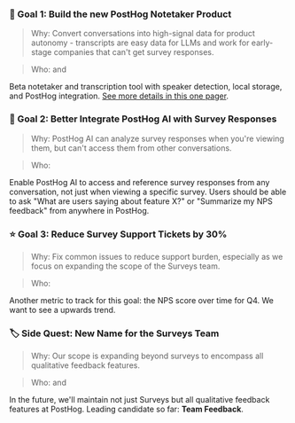 ### 🎯 Goal 1: Build the new PostHog Notetaker Product

> Why: Convert conversations into high-signal data for product autonomy - transcripts are easy data for LLMs and work for early-stage companies that can't get survey responses.

> Who: <TeamMember name="Lucas Faria" photo /> and <TeamMember name="Cory Slater" photo />

Beta notetaker and transcription tool with speaker detection, local storage, and PostHog integration. [See more details in this one pager](https://github.com/PostHog/product-internal/pull/883).

### 🤖 Goal 2: Better Integrate PostHog AI with Survey Responses

> Why: PostHog AI can analyze survey responses when you're viewing them, but can't access them from other conversations.

> Who: <TeamMember name="Lucas Faria" photo />

Enable PostHog AI to access and reference survey responses from any conversation, not just when viewing a specific survey. Users should be able to ask "What are users saying about feature X?" or "Summarize my NPS feedback" from anywhere in PostHog.

### ⭐ Goal 3: Reduce Survey Support Tickets by 30%

> Why: Fix common issues to reduce support burden, especially as we focus on expanding the scope of the Surveys team.

> Who: <TeamMember name="Lucas Faria" photo />

Another metric to track for this goal: the NPS score over time for Q4. We want to see a upwards trend.

### 🏷️ Side Quest: New Name for the Surveys Team

> Why: Our scope is expanding beyond surveys to encompass all qualitative feedback features.

> Who: <TeamMember name="Lucas Faria" photo /> and <TeamMember name="Cory Slater" photo />

In the future, we'll maintain not just Surveys but all qualitative feedback features at PostHog. Leading candidate so far: **Team Feedback**.

